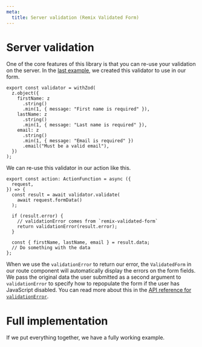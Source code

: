 ```yaml
---
meta:
  title: Server validation (Remix Validated Form)
---
```




# Server validation

One of the core features of this library is that you can re-use your validation on the server.
In the [last example](/integrate-your-components#use-in-a-form),
we created this validator to use in our form.

```tsx
export const validator = withZod(
  z.object({
    firstName: z
      .string()
      .min(1, { message: "First name is required" }),
    lastName: z
      .string()
      .min(1, { message: "Last name is required" }),
    email: z
      .string()
      .min(1, { message: "Email is required" })
      .email("Must be a valid email"),
  })
);
```

We can re-use this validator in our action like this.

```tsx
export const action: ActionFunction = async ({
  request,
}) => {
  const result = await validator.validate(
    await request.formData()
  );

  if (result.error) {
    // validationError comes from `remix-validated-form`
    return validationError(result.error);
  }

  const { firstName, lastName, email } = result.data;
  // Do something with the data
};
```

When we use the `validationError` to return our error,
the `ValidatedForm` in our route component will automatically display the errors on the form fields.
We pass the original data the user submitted as a second argument to `validationError`
to specify how to repopulate the form if the user has JavaScript disabled.
You can read more about this in the [API reference for `validationError`](/reference/validation-error).

# Full implementation

If we put everything together, we have a fully working example.

<CodeExample>
  <Demo />

```tsx file=~/examples/demo.tsx

```

</CodeExample>
